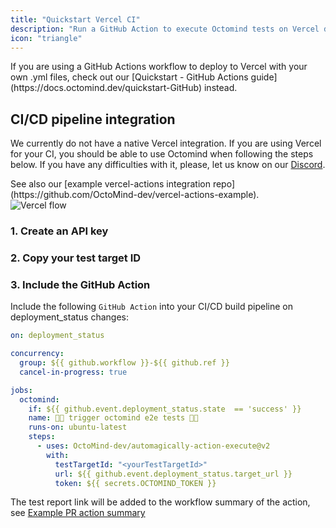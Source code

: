 ```yaml
---
title: "Quickstart Vercel CI"
description: "Run a GitHub Action to execute Octomind tests on Vercel deployment"
icon: "triangle"
---
```


<Warning>
  If you are using a GitHub Actions workflow to deploy to Vercel with your own
  .yml files, check out our [Quickstart - GitHub Actions
  guide](https://docs.octomind.dev/quickstart-GitHub) instead.
</Warning>

## CI/CD pipeline integration

We currently do not have a native Vercel integration. If you are using Vercel for your CI, you should be able to use Octomind when following the steps below. If you have any difficulties with it, please, let us know on our [Discord](https://discord.gg/3ShnZMKRfA).

<Tip>
  See also our [example vercel-actions integration
  repo](https://github.com/OctoMind-dev/vercel-actions-example).
</Tip>

<div className="mt-8" />

<Frame caption="Octomind Vercel flow">
  <img
    src="/images/ci-integrations/vercel/octomind-vercel-flow.png"
    alt="Vercel flow"
  />
</Frame>

### 1. Create an API key

### 2. Copy your test target ID

### 3. Include the GitHub Action

Include the following `GitHub Action` into your CI/CD build pipeline on deployment_status changes:

```yaml
on: deployment_status

concurrency:
  group: ${{ github.workflow }}-${{ github.ref }}
  cancel-in-progress: true

jobs:
  octomind:
    if: ${{ github.event.deployment_status.state  == 'success' }}
    name: 🚀🐙 trigger octomind e2e tests 🚀🐙
    runs-on: ubuntu-latest
    steps:
      - uses: OctoMind-dev/automagically-action-execute@v2
        with:
          testTargetId: "<yourTestTargetId>"
          url: ${{ github.event.deployment_status.target_url }}
          token: ${{ secrets.OCTOMIND_TOKEN }}
```

The test report link will be added to the workflow summary of the action, see [Example PR action summary](https://github.com/OctoMind-dev/vercel-actions-example/pull/11)
